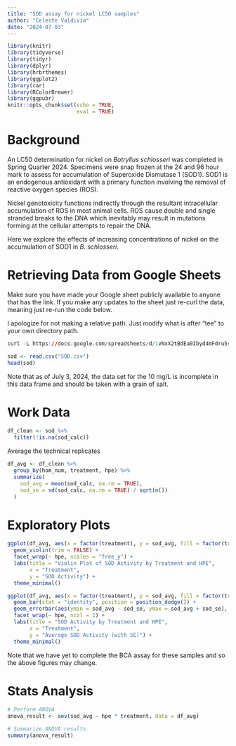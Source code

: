 ```yaml
---
title: "SOD assay for nickel LC50 samples"
author: "Celeste Valdivia"
date: "2024-07-03"
---
```


```r
library(knitr)
library(tidyverse)
library(tidyr)
library(dplyr)
library(hrbrthemes)
library(ggplot2)
library(car)
library(RColorBrewer)
library(ggpubr)
knitr::opts_chunk$set(echo = TRUE,
                      eval = TRUE)
```
# Background
An LC50 determination for nickel on *Botryllus schlosseri* was completed in Spring Quarter 2024. Specimens were snap frozen at the 24 and 96 hour mark to assess for accumulation of Superoxide Dismutase 1 (SOD1). SOD1 is an endogenous antioxidant with a primary function involving the removal of reactive oxygen species (ROS). 

Nickel genotoxicity functions indirectly through the resultant intracellular accumulation of ROS in most animal cells. ROS cause double and single stranded breaks to the DNA which inevitably may result in mutations forming at the cellular attempts to repair the DNA.

Here we explore the effects of increasing concentrations of nickel on the accumulation of SOD1 in *B. schlosseri*.


# Retrieving Data from Google Sheets

Make sure you have made your Google sheet publicly available to anyone that has the link. If you make any updates to the sheet just re-curl the data, meaning just re-run the code below.

I apologize for not making a relative path. Just modify what is after "tee" to your own directory path.

```r
curl -L https://docs.google.com/spreadsheets/d/1vNxX2tBdEa0Ibyd4mFdru5sAZx0aipv37-y-hkqvJq4/export?exportFormat=csv | tee /Users/valeste/Documents/Git/tough-tunicates/posts/LC50-SOD/SOD.csv
```

```r
sod <- read.csv("SOD.csv")
head(sod)
```

Note that as of July 3, 2024, the data set for the 10 mg/L is incomplete in this data frame and should be taken with a grain of salt.

# Work Data

```r
df_clean <- sod %>%
  filter(!is.na(sod_calc))
```


Average the technical replicates
```r
df_avg <- df_clean %>%
  group_by(hom_num, treatment, hpe) %>%
  summarize(
    sod_avg = mean(sod_calc, na.rm = TRUE),
    sod_se = sd(sod_calc, na.rm = TRUE) / sqrt(n())
  )
```

# Exploratory Plots

```r

ggplot(df_avg, aes(x = factor(treatment), y = sod_avg, fill = factor(treatment))) +
  geom_violin(trim = FALSE) +
  facet_wrap(~ hpe, scales = "free_y") +
  labs(title = "Violin Plot of SOD Activity by Treatment and HPE",
       x = "Treatment",
       y = "SOD Activity") +
  theme_minimal()
```


```r
ggplot(df_avg, aes(x = factor(treatment), y = sod_avg, fill = factor(treatment))) +
  geom_bar(stat = "identity", position = position_dodge()) +
  geom_errorbar(aes(ymin = sod_avg - sod_se, ymax = sod_avg + sod_se), width = 0.2, position = position_dodge(0.9)) +
  facet_wrap(~ hpe, ncol = 1) +
  labs(title = "SOD Activity by Treatment and HPE",
       x = "Treatment",
       y = "Average SOD Activity (with SE)") +
  theme_minimal()
```

Note that we have yet to complete the BCA assay for these samples and so the above figures may change.

# Stats Analysis

```r
# Perform ANOVA
anova_result <- aov(sod_avg ~ hpe * treatment, data = df_avg)

# Summarize ANOVA results
summary(anova_result)
```

